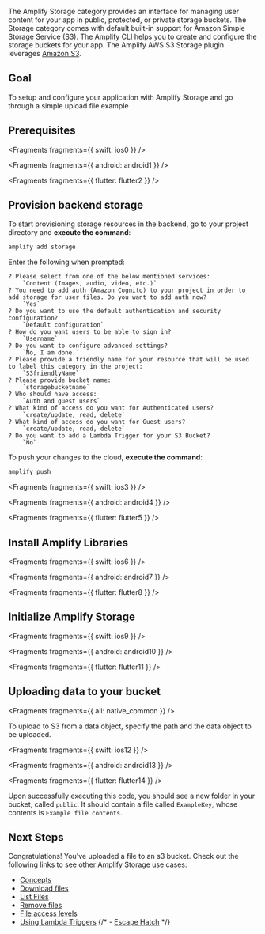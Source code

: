 The Amplify Storage category provides an interface for managing user content for your app in public, protected, or private storage buckets. The Storage category comes with default built-in support for Amazon Simple Storage Service (S3). The Amplify CLI helps you to create and configure the storage buckets for your app. The Amplify AWS S3 Storage plugin leverages [Amazon S3](https://aws.amazon.com/s3).

## Goal

To setup and configure your application with Amplify Storage and go through a simple upload file example

## Prerequisites


<Fragments fragments={{ swift: ios0 }} />


<Fragments fragments={{ android: android1 }} />


<Fragments fragments={{ flutter: flutter2 }} />

## Provision backend storage

To start provisioning storage resources in the backend, go to your project directory and **execute the command**:

```bash
amplify add storage
```

Enter the following when prompted:

```console
? Please select from one of the below mentioned services:
    `Content (Images, audio, video, etc.)`
? You need to add auth (Amazon Cognito) to your project in order to add storage for user files. Do you want to add auth now?
    `Yes`
? Do you want to use the default authentication and security configuration?
    `Default configuration`
? How do you want users to be able to sign in?
    `Username`
? Do you want to configure advanced settings?
    `No, I am done.`
? Please provide a friendly name for your resource that will be used to label this category in the project:
    `S3friendlyName`
? Please provide bucket name:
    `storagebucketname`
? Who should have access:
    `Auth and guest users`
? What kind of access do you want for Authenticated users?
    `create/update, read, delete`
? What kind of access do you want for Guest users?
    `create/update, read, delete`
? Do you want to add a Lambda Trigger for your S3 Bucket?
    `No`
```

To push your changes to the cloud, **execute the command**:

```bash
amplify push
```


<Fragments fragments={{ swift: ios3 }} />


<Fragments fragments={{ android: android4 }} />


<Fragments fragments={{ flutter: flutter5 }} />

## Install Amplify Libraries


<Fragments fragments={{ swift: ios6 }} />


<Fragments fragments={{ android: android7 }} />


<Fragments fragments={{ flutter: flutter8 }} />

## Initialize Amplify Storage


<Fragments fragments={{ swift: ios9 }} />


<Fragments fragments={{ android: android10 }} />


<Fragments fragments={{ flutter: flutter11 }} />

## Uploading data to your bucket


<Fragments fragments={{ all: native_common }} />

To upload to S3 from a data object, specify the path and the data object to be uploaded.


<Fragments fragments={{ swift: ios12 }} />


<Fragments fragments={{ android: android13 }} />


<Fragments fragments={{ flutter: flutter14 }} />

Upon successfully executing this code, you should see a new folder in your bucket, called `public`. It should contain a file called `ExampleKey`, whose contents is `Example file contents`.

## Next Steps

Congratulations! You've uploaded a file to an s3 bucket. Check out the following links to see other Amplify Storage use cases:

- [Concepts](/[platform]/build-a-backend/storage/)
- [Download files](/[platform]/build-a-backend/storage/download/)
- [List Files](/[platform]/build-a-backend/storage/list/)
- [Remove files](/[platform]/build-a-backend/storage/remove/)
- [File access levels](/[platform]/build-a-backend/storage/configure-access/)
- [Using Lambda Triggers](/[platform]/build-a-backend/storage/lambda-triggers/)
{/* - [Escape Hatch](/[platform]/build-a-backend/storage/sdk/) */}
